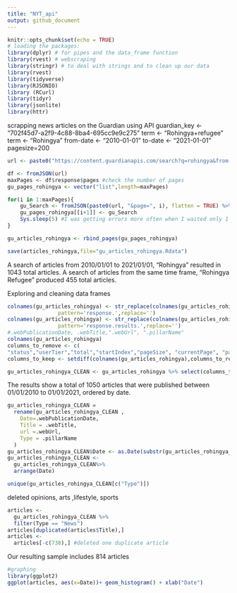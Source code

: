 ```yaml
---
title: "NYT_api"
output: github_document
---
```

```r
knitr::opts_chunk$set(echo = TRUE)
# loading the packages:
library(dplyr) # for pipes and the data_frame function
library(rvest) # webscraping
library(stringr) # to deal with strings and to clean up our data
library(rvest)
library(tidyverse)
library(RJSONIO)
library (RCurl)
library(tidyr)
library(jsonlite)
library(httr)
```
scrapping news articles on the Guardian using API
guardian_key <- "702f45d7-a2f9-4c88-8ba4-695cc9e9c275"
term <- "Rohingya+refugee"
term <- "Rohingya"
from-date <- "2010-01-01"
to-date <- "2021-01-01"
pagesize=200
```r
url <- paste0("https://content.guardianapis.com/search?q=rohingya&from-date=2010-01-01&to-date=2021-01-01&page-size=200&api-key=702f45d7-a2f9-4c88-8ba4-695cc9e9c275",sep="")

df <- fromJSON(url)
maxPages <- df$response$pages #check the number of pages
gu_pages_rohingya <- vector("list",length=maxPages)

for(i in 1:maxPages){
    gu_Search <- fromJSON(paste0(url, "&page=", i), flatten = TRUE) %>% data.frame() 
    gu_pages_rohingya[[i+1]] <- gu_Search 
    Sys.sleep(5) #I was getting errors more often when I waited only 1 second between calls. 5 seconds seems to work better.
}

gu_articles_rohingya <- rbind_pages(gu_pages_rohingya)

save(articles_rohingya,file="gu_articles_rohingya.Rdata")
```
A search of articles from 2010/01/01 to 2021/01/01, "Rohingya" resulted in 1043 total articles.
A search of articles from the same time frame, "Rohingya Refugee" produced 455 total articles.

Exploring and cleaning data frames
```r
colnames(gu_articles_rohingya) <- str_replace(colnames(gu_articles_rohingya),
                pattern='response.',replace='')
colnames(gu_articles_rohingya) <- str_replace(colnames(gu_articles_rohingya),
                pattern='response.results.',replace='')
#.webPublicationDate, .webTitle,".webUrl", ".pillarName" 
colnames(gu_articles_rohingya)
columns_to_remove <- c(
"status","userTier","total","startIndex","pageSize", "currentPage", "pages", "orderBy", ".id",".type", ".sectionId", ".sectionName",  ".apiUrl", ".isHosted", ".pillarId",value=TRUE)
columns_to_keep <- setdiff(colnames(gu_articles_rohingya),columns_to_remove)

gu_articles_rohingya_CLEAN <- gu_articles_rohingya %>% select(columns_to_keep)
```
The results show a total of 1050 articles that were published between 01/01/2010 to 01/01/2021, ordered by date. 
```r
gu_articles_rohingya_CLEAN =
  rename(gu_articles_rohingya_CLEAN ,
    Date=.webPublicationDate, 
    Title = .webTitle,
    url =.webUrl, 
    Type = .pillarName
  )
gu_articles_rohingya_CLEAN$Date <- as.Date(substr(gu_articles_rohingya_CLEAN$Date,1,10))
gu_articles_rohingya_CLEAN <- 
  gu_articles_rohingya_CLEAN%>% 
  arrange(Date)

unique(gu_articles_rohingya_CLEAN[c("Type")])

```
deleted opinions, arts ,lifestyle, sports
```r
articles <-
  gu_articles_rohingya_CLEAN %>%
  filter(Type == "News")
articles[duplicated(articles$Title),]
articles <-
  articles[-c(738),] #deleted one duplicate article
```
Our resulting sample includes 814 articles 
```r
#graphing
library(ggplot2)
ggplot(articles, aes(x=Date))+ geom_histogram() + xlab("Date")

```


